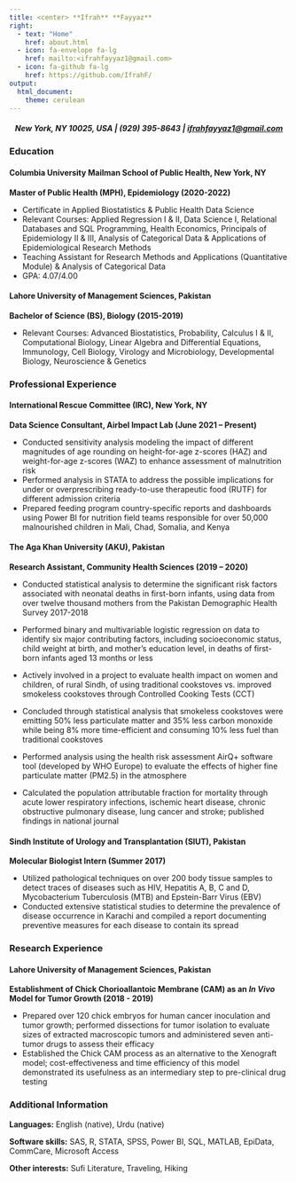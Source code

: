 ```yaml
---
title: <center> **Ifrah** **Fayyaz** 
right:
  - text: "Home"
    href: about.html
  - icon: fa-envelope fa-lg
    href: mailto:<ifrahfayyaz1@gmail.com>
  - icon: fa-github fa-lg
    href: https://github.com/IfrahF/
output: 
  html_document:
    theme: cerulean
---
```


<center> 
##### New York, NY 10025, USA | (929) 395-8643 | [ifrahfayyaz1@gmail.com](mailto:<ifrahfayyaz1@gmail.com>)
</center> 



### **Education**
#### Columbia University Mailman School of Public Health, New York, NY
**Master of Public Health (MPH), Epidemiology (2020-2022)**

- Certificate in Applied Biostatistics & Public Health Data Science 
- Relevant Courses: Applied Regression I & II, Data Science I, Relational Databases and SQL Programming, Health Economics, Principals of Epidemiology II & III, Analysis of Categorical Data & Applications of Epidemiological Research Methods
- Teaching Assistant for Research Methods and Applications (Quantitative Module) & Analysis of Categorical Data     
- GPA: 4.07/4.00

#### Lahore University of Management Sciences, Pakistan
**Bachelor of Science (BS), Biology (2015-2019)**

- Relevant Courses: Advanced Biostatistics, Probability, Calculus I & II, Computational Biology, Linear Algebra and Differential Equations, Immunology, Cell Biology, Virology and Microbiology, Developmental Biology, Neuroscience & Genetics 

### **Professional Experience**
#### International Rescue Committee (IRC), New York, NY
**Data Science Consultant, Airbel Impact Lab (June 2021 – Present)**

-	Conducted sensitivity analysis modeling the impact of different magnitudes of age rounding on height-for-age z-scores (HAZ) and weight-for-age z-scores (WAZ) to enhance assessment of malnutrition risk 
-	Performed analysis in STATA to address the possible implications for under or overprescribing ready-to-use therapeutic food (RUTF) for different admission criteria
-	Prepared feeding program country-specific reports and dashboards using Power BI for nutrition field teams responsible for over 50,000 malnourished children in Mali, Chad, Somalia, and Kenya

#### The Aga Khan University (AKU), Pakistan
**Research Assistant, Community Health Sciences	(2019 – 2020)**

-	Conducted statistical analysis to determine the significant risk factors associated with neonatal deaths in first-born infants, using data from over twelve thousand mothers from the Pakistan Demographic Health Survey 2017-2018
-	Performed binary and multivariable logistic regression on data to identify six major contributing factors, including socioeconomic status, child weight at birth, and mother’s education level, in deaths of first-born infants aged 13 months or less

-	Actively involved in a project to evaluate health impact on women and children, of rural Sindh, of using traditional cookstoves vs. improved smokeless cookstoves through Controlled Cooking Tests (CCT) 
-	Concluded through statistical analysis that smokeless cookstoves were emitting 50% less particulate matter and 35% less carbon monoxide while being 8% more time-efficient and consuming 10% less fuel than traditional cookstoves

-	Performed analysis using the health risk assessment AirQ+ software tool (developed by WHO Europe) to evaluate the effects of higher fine particulate matter (PM2.5) in the atmosphere
-	Calculated the population attributable fraction for mortality through acute lower respiratory infections, ischemic heart disease, chronic obstructive pulmonary disease, lung cancer and stroke; published findings in national journal

#### Sindh Institute of Urology and Transplantation (SIUT), Pakistan
**Molecular Biologist Intern (Summer 2017)**

-	Utilized pathological techniques on over 200 body tissue samples to detect traces of diseases such as HIV, Hepatitis A, B, C and D, Mycobacterium Tuberculosis (MTB) and Epstein-Barr Virus (EBV)
-	Conducted extensive statistical studies to determine the prevalence of disease occurrence in Karachi and compiled a report documenting preventive measures for each disease to contain its spread

### **Research Experience**
#### Lahore University of Management Sciences, Pakistan
**Establishment of Chick Chorioallantoic Membrane (CAM) as an *In Vivo* Model for Tumor Growth (2018 - 2019)**

- Prepared over 120 chick embryos for human cancer inoculation and tumor growth; performed dissections for tumor isolation to evaluate sizes of extracted macroscopic tumors and administered seven anti-tumor drugs to assess their efficacy
- Established the Chick CAM process as an alternative to the Xenograft model; cost-effectiveness and time efficiency of this model demonstrated its usefulness as an intermediary step to pre-clinical drug testing

### Additional Information
**Languages:** English (native), Urdu (native)

**Software skills:** SAS, R, STATA, SPSS, Power BI, SQL, MATLAB, EpiData, CommCare, Microsoft Access

**Other interests:** Sufi Literature, Traveling, Hiking









